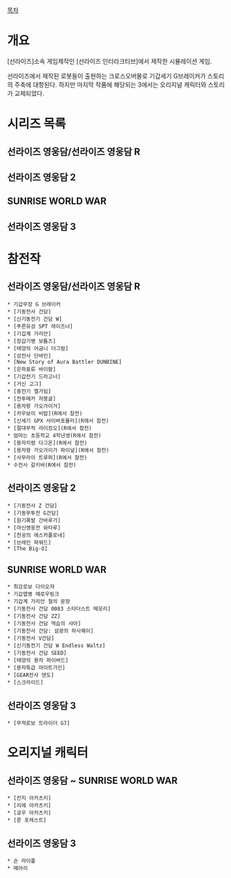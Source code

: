 [[목차]]

= 개요 =
[선라이즈]소속 게임제작인 [선라이즈 인터라크티브]에서 제작한 시뮬레이션 게임.

선라이즈에서 제작된 로봇들이 출현하는 크로스오버물로 기갑세기 G브레이커가 스토리의 주축에 대항된다. 하지만 마지막 작품에 해당되는 3에서는 오리지널 캐릭터와 스토리가 교체되었다.

= 시리즈 목록 =
== 선라이즈 영웅담/선라이즈 영웅담 R ==

== 선라이즈 영웅담 2 ==

== SUNRISE WORLD WAR ==

== 선라이즈 영웅담 3 ==

= 참전작 =
== 선라이즈 영웅담/선라이즈 영웅담 R ==
 * 기갑무장 G 브레이커
 * [기동전사 건담]
 * [신기동전기 건담 W]
 * [푸른유성 SPT 레이즈너]
 * [기갑계 가리안]
 * [장갑기병 보톰즈]
 * [태양의 어금니 더그람]
 * [성전사 단바인]
 * [New Story of Aura Battler DUNBINE]
 * [은하표류 바이팜]
 * [기갑전기 드라고너]
 * [거신 고그]
 * [중전기 엘가임]
 * [전투메카 자붕글]
 * [용자왕 가오가이거]
 * [카우보이 비밥](R에서 참전)
 * [신세기 GPX 사이버포뮬러](R에서 참전)
 * [절대무적 라이징오](R에서 참전)
 * 엄마는 초등학교 4학년생(R에서 참전)
 * [용자지령 다그온](R에서 참전)
 * [용자왕 가오가이가 파이널](R에서 참전)
 * [사무라이 트루퍼](R에서 참전)
 * 수전사 갈키바(R에서 참전)

== 선라이즈 영웅담 2 ==
 * [기동전사 Z 건담]
 * [기동무투전 G건담]
 * [원기폭발 간바루가]
 * [마신영웅전 와타루]
 * [천공의 에스카폴로네]
 * [브레인 파워드]
 * [The Big-O]

== SUNRISE WORLD WAR ==
 * 최강로보 다이오쟈
 * 기갑엽병 메로우링크
 * 기갑계 가리안 철의 문장
 * [기동전사 건담 0083 스타더스트 메모리]
 * [기동전사 건담 ZZ]
 * [기동전사 건담 역습의 샤아]
 * [기동전사 건담: 섬광의 하사웨이]
 * [기동전사 V건담]
 * [신기동전기 건담 W Endless Waltz]
 * [기동전사 건담 SEED]
 * [태양의 용자 파이버드]
 * [용자특급 마이트가인]
 * [GEAR전사 덴도]
 * [스크라이드]

== 선라이즈 영웅담 3 ==
 * [무적로보 트라이더 G7]

= 오리지널 캐릭터 =
== 선라이즈 영웅담 ~ SUNRISE WORLD WAR ==
 * [칸지 아카츠키]
 * [리에 아카츠키]
 * [쿄우 아카츠키]
 * [룬 포레스트]

== 선라이즈 영웅담 3 ==
 * 숀 라이플
 * 메아리
